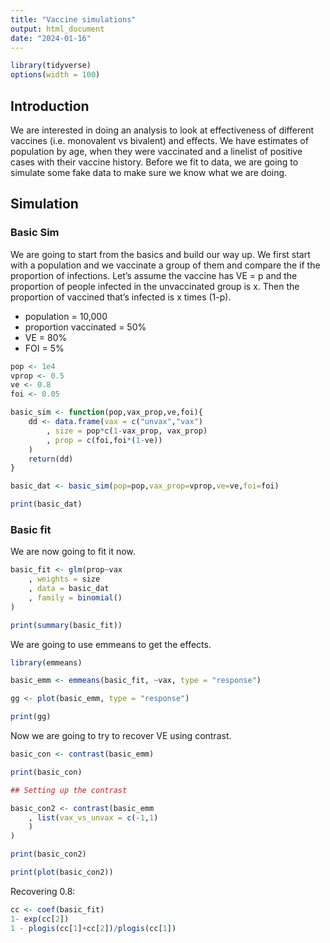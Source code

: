 ```yaml
---
title: "Vaccine simulations"
output: html_document
date: "2024-01-16"
---
```


```r

library(tidyverse)
options(width = 100)

```

## Introduction

We are interested in doing an analysis to look at effectiveness of different vaccines (i.e. monovalent vs bivalent) and effects. We have estimates of population by age, when they were vaccinated and a linelist of positive cases with their vaccine history. Before we fit to data, we are going to simulate some fake data to make sure we know what we are doing.

## Simulation

### Basic Sim 

We are going to start from the basics and build our way up. We first start with a population and we vaccinate a group of them and compare the if the proportion of infections. Let's assume the vaccine has VE = p and the proportion of people infected in the unvaccinated group is x. Then the proportion of vaccined that's infected is x times (1-p). 

- population = 10,000
- proportion vaccinated = 50%
- VE = 80%
- FOI = 5%

```r
pop <- 1e4
vprop <- 0.5
ve <- 0.8
foi <- 0.05
```


```r
basic_sim <- function(pop,vax_prop,ve,foi){
	dd <- data.frame(vax = c("unvax","vax")
		, size = pop*c(1-vax_prop, vax_prop)
		, prop = c(foi,foi*(1-ve))
	)
	return(dd)
}

basic_dat <- basic_sim(pop=pop,vax_prop=vprop,ve=ve,foi=foi)

print(basic_dat)

```

### Basic fit

We are now going to fit it now. 

```r

basic_fit <- glm(prop~vax
	, weights = size
	, data = basic_dat
	, family = binomial()
)

print(summary(basic_fit))

```
We are going to use emmeans to get the effects.

```r
library(emmeans)

basic_emm <- emmeans(basic_fit, ~vax, type = "response")

gg <- plot(basic_emm, type = "response")

print(gg)

```

Now we are going to try to recover VE using contrast. 

```r

basic_con <- contrast(basic_emm)

print(basic_con)

## Setting up the contrast

basic_con2 <- contrast(basic_emm
	, list(vax_vs_unvax = c(-1,1)
	)
)

print(basic_con2)

print(plot(basic_con2))
```

Recovering 0.8:

```r
cc <- coef(basic_fit)
1- exp(cc[2])
1 - plogis(cc[1]+cc[2])/plogis(cc[1])
```

